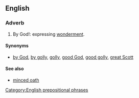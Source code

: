 ==English==

===Adverb===
{{en-adv|pos=[[by]] [[George]]|-}}
# {{euphemistic}} By God!: expressing [[wonderment]].

====Synonyms====
* {{sense|expression of wonderment}} [[by God]], [[by golly]], [[golly]], [[good God]], [[good golly]], [[great Scott]]

====See also====
* [[minced oath]]

[[Category:English prepositional phrases]]